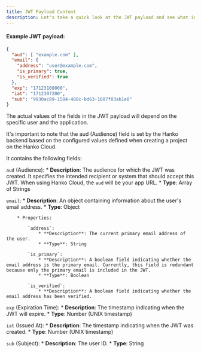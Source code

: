 ```yaml
---
title: JWT Payload Content
description: Let's take a quick look at the JWT payload and see what info it holds.
---
```


#### Example JWT payload:

```json
{
  "aud": [ "example.com" ],
  "email": {
    "address": "user@example.com",
    "is_primary": true,
    "is_verified": true
  },
  "exp": "17123108000",
  "iat": "1712307200",
  "sub": "9930ac89-1584-488c-bd63-1607f03ab1e8"
}
```

<Note>
  The actual values of the fields in the JWT payload will depend on the specific user and the application. 
  
  It's important to note that the aud (Audience) field is set by the Hanko backend based on the configured values defined when creating a project on the Hanko Cloud.
</Note>

It contains the following fields:

`aud` (Audience):
    * **Description**: The audience for which the JWT was created. It specifies the intended recipient or system that should accept this JWT. When using Hanko Cloud, the `aud` will be your app URL.
    * **Type**: Array of Strings

`email`:
    * **Description**: An object containing information about the user's email address.
    * **Type**: Object

        * Properties:

            `address`:
                * **Description**: The current primary email address of the user.
                * **Type**: String

            `is_primary`:
                * **Description**: A boolean field indicating whether the email address is the primary email. Currently, this field is redundant because only the primary email is included in the JWT.
                * **Type**: Boolean

            `is_verified`:
                * **Description**: A boolean field indicating whether the email address has been verified.

`exp` (Expiration Time):
    * **Description**: The timestamp indicating when the JWT will expire.
    * **Type**: Number (UNIX timestamp)

`iat` (Issued At):
    * **Description**: The timestamp indicating when the JWT was created.
    * **Type**: Number (UNIX timestamp)

`sub` (Subject):
    * **Description**: The user ID.
    * **Type**: String


